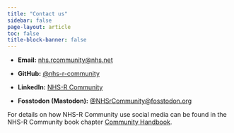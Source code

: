 ```yaml
---
title: "Contact us"
sidebar: false
page-layout: article
toc: false
title-block-banner: false
---
```



- **Email:** [nhs.rcommunity@nhs.net](mailto:nhs.rcommunity@nhs.net)

- **GitHub:** [@nhs-r-community](https://github.com/nhs-r-community)

- **LinkedIn:** [NHS-R Community](https://www.linkedin.com/in/nhs-r-community-2555a6282/)

- **Fosstodon (Mastodon):** [@NHSrCommunity@fosstodon.org](https://fosstodon.org/@NHSrCommunity)

For details on how NHS-R Community use social media can be found in the NHS-R Community book chapter [Community Handbook]( https://nhsrway.nhsrcommunity.com/community-handbook.html#social-media).